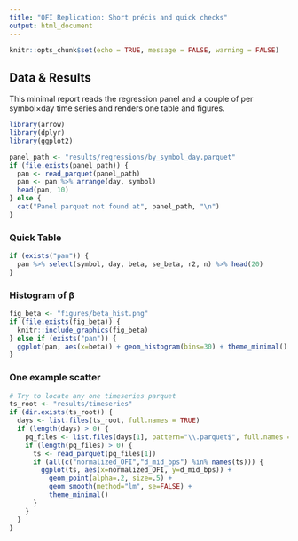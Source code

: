 ```yaml
---
title: "OFI Replication: Short précis and quick checks"
output: html_document
---
```


```r
knitr::opts_chunk$set(echo = TRUE, message = FALSE, warning = FALSE)
```

## Data & Results

This minimal report reads the regression panel and a couple of per symbol×day time series and renders one table and figures.

```r
library(arrow)
library(dplyr)
library(ggplot2)

panel_path <- "results/regressions/by_symbol_day.parquet"
if (file.exists(panel_path)) {
  pan <- read_parquet(panel_path)
  pan <- pan %>% arrange(day, symbol)
  head(pan, 10)
} else {
  cat("Panel parquet not found at", panel_path, "\n")
}
```

### Quick Table

```r
if (exists("pan")) {
  pan %>% select(symbol, day, beta, se_beta, r2, n) %>% head(20)
}
```

### Histogram of β

```r
fig_beta <- "figures/beta_hist.png"
if (file.exists(fig_beta)) {
  knitr::include_graphics(fig_beta)
} else if (exists("pan")) {
  ggplot(pan, aes(x=beta)) + geom_histogram(bins=30) + theme_minimal()
}
```

### One example scatter

```r
# Try to locate any one timeseries parquet
ts_root <- "results/timeseries"
if (dir.exists(ts_root)) {
  days <- list.files(ts_root, full.names = TRUE)
  if (length(days) > 0) {
    pq_files <- list.files(days[1], pattern="\\.parquet$", full.names = TRUE)
    if (length(pq_files) > 0) {
      ts <- read_parquet(pq_files[1])
      if (all(c("normalized_OFI","d_mid_bps") %in% names(ts))) {
        ggplot(ts, aes(x=normalized_OFI, y=d_mid_bps)) + 
          geom_point(alpha=.2, size=.5) + 
          geom_smooth(method="lm", se=FALSE) + 
          theme_minimal()
      }
    }
  }
}
```
